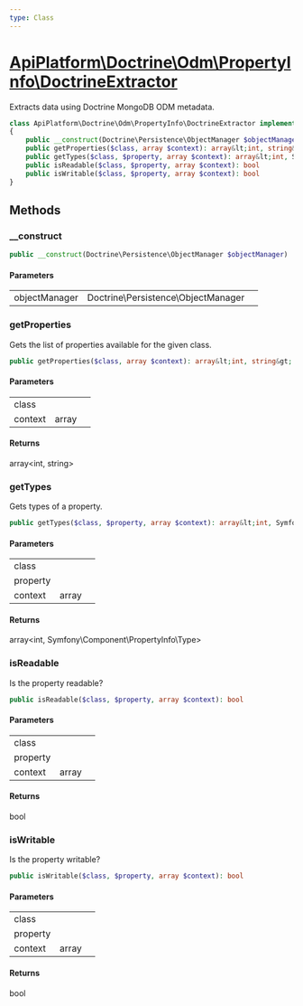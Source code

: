 ```yaml
---
type: Class
---
```


# [ApiPlatform\Doctrine\Odm\PropertyInfo\DoctrineExtractor](/docs/v3.2/reference/Doctrine/Odm/PropertyInfo/DoctrineExtractor)

Extracts data using Doctrine MongoDB ODM metadata.


```php
class ApiPlatform\Doctrine\Odm\PropertyInfo\DoctrineExtractor implements Symfony\Component\PropertyInfo\PropertyListExtractorInterface, Symfony\Component\PropertyInfo\PropertyTypeExtractorInterface, Symfony\Component\PropertyInfo\PropertyAccessExtractorInterface
{
    public __construct(Doctrine\Persistence\ObjectManager $objectManager)
    public getProperties($class, array $context): array&lt;int, string&gt;
    public getTypes($class, $property, array $context): array&lt;int, Symfony\Component\PropertyInfo\Type&gt;
    public isReadable($class, $property, array $context): bool
    public isWritable($class, $property, array $context): bool
}
```
## Methods

### __construct



```php
public __construct(Doctrine\Persistence\ObjectManager $objectManager)
```

#### Parameters

<table><tbody>
<tr><td>objectManager</td><td>Doctrine\Persistence\ObjectManager</td><td></td></tr>
</tbody>
</table>

### getProperties

Gets the list of properties available for the given class.

```php
public getProperties($class, array $context): array&lt;int, string&gt;
```

#### Parameters

<table><tbody>
<tr><td>class</td><td></td><td></td></tr><tr><td>context</td><td>array</td><td></td></tr>
</tbody>
</table>

#### Returns

array&lt;int, string&gt;

### getTypes

Gets types of a property.

```php
public getTypes($class, $property, array $context): array&lt;int, Symfony\Component\PropertyInfo\Type&gt;
```

#### Parameters

<table><tbody>
<tr><td>class</td><td></td><td></td></tr><tr><td>property</td><td></td><td></td></tr><tr><td>context</td><td>array</td><td></td></tr>
</tbody>
</table>

#### Returns

array&lt;int, Symfony\Component\PropertyInfo\Type&gt;

### isReadable

Is the property readable?

```php
public isReadable($class, $property, array $context): bool
```

#### Parameters

<table><tbody>
<tr><td>class</td><td></td><td></td></tr><tr><td>property</td><td></td><td></td></tr><tr><td>context</td><td>array</td><td></td></tr>
</tbody>
</table>

#### Returns

bool

### isWritable

Is the property writable?

```php
public isWritable($class, $property, array $context): bool
```

#### Parameters

<table><tbody>
<tr><td>class</td><td></td><td></td></tr><tr><td>property</td><td></td><td></td></tr><tr><td>context</td><td>array</td><td></td></tr>
</tbody>
</table>

#### Returns

bool
